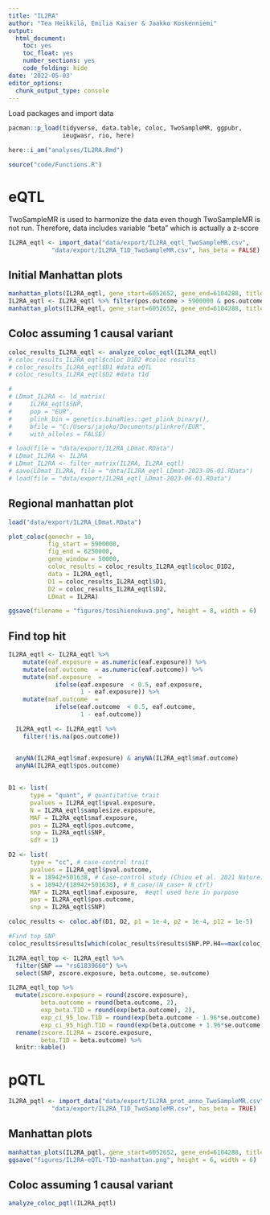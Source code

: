 ---
title: "IL2RA"
author: "Tea Heikkilä, Emilia Kaiser & Jaakko Koskenniemi"
output:
  html_document:
    toc: yes
    toc_float: yes
    number_sections: yes
    code_folding: hide
date: '2022-05-03'
editor_options:
  chunk_output_type: console
---

Load packages and import data
```{r}
pacman::p_load(tidyverse, data.table, coloc, TwoSampleMR, ggpubr, 
               ieugwasr, rio, here)

here::i_am("analyses/IL2RA.Rmd")

source("code/Functions.R")
```


# eQTL

TwoSampleMR is used to harmonize the data even though TwoSampleMR is not run. Therefore, data includes variable "beta" which is actually a z-score

```{r}
IL2RA_eqtl <- import_data("data/export/IL2RA_eqtl_TwoSampleMR.csv",
            "data/export/IL2RA_T1D_TwoSampleMR.csv", has_beta = FALSE)
```

## Initial Manhattan plots
```{r}
manhattan_plots(IL2RA_eqtl, gene_start=6052652, gene_end=6104288, title = "IL2RA")
IL2RA_eqtl <- IL2RA_eqtl %>% filter(pos.outcome > 5900000 & pos.outcome < 6250000) 
manhattan_plots(IL2RA_eqtl, gene_start=6052652, gene_end=6104288, title = "IL2RA")
```

## Coloc assuming 1 causal variant
```{r}
coloc_results_IL2RA_eqtl <- analyze_coloc_eqtl(IL2RA_eqtl)
# coloc_results_IL2RA_eqtl$coloc_D1D2 #coloc results
# coloc_results_IL2RA_eqtl$D1 #data eQTL
# coloc_results_IL2RA_eqtl$D2 #data t1d

```


```{r}
#
# LDmat_IL2RA <- ld_matrix(
#     IL2RA_eqtl$SNP,
#     pop = "EUR",
#     plink_bin = genetics.binaRies::get_plink_binary(),
#     bfile = "C:/Users/jajoko/Documents/plinkref/EUR",
#     with_alleles = FALSE)

# load(file = "data/export/IL2RA_LDmat.RData")
# LDmat_IL2RA <- IL2RA
# LDmat_IL2RA <- filter_matrix(IL2RA, IL2RA_eqtl)
# save(LDmat_IL2RA, file = "data/IL2RA_eqtl_LDmat-2023-06-01.RData")
# load(file = "data/export/IL2RA_eqtl_LDmat-2023-06-01.RData")


```


## Regional manhattan plot

```{r}

load("data/export/IL2RA_LDmat.RData")

plot_coloc(genechr = 10,
           fig_start = 5900000,
           fig_end = 6250000,
           gene_window = 50000,
           coloc_results = coloc_results_IL2RA_eqtl$coloc_D1D2,
           data = IL2RA_eqtl,
           D1 = coloc_results_IL2RA_eqtl$D1,
           D2 = coloc_results_IL2RA_eqtl$D2,
           LDmat = IL2RA)

ggsave(filename = "figures/tosihienokuva.png", height = 8, width = 6)
```


## Find top hit
```{r}
IL2RA_eqtl <- IL2RA_eqtl %>%
    mutate(eaf.exposure = as.numeric(eaf.exposure)) %>%
    mutate(eaf.outcome  = as.numeric(eaf.outcome)) %>%
    mutate(maf.exposure  =
             ifelse(eaf.exposure  < 0.5, eaf.exposure,
                    1 - eaf.exposure)) %>%
    mutate(maf.outcome  =
             ifelse(eaf.outcome  < 0.5, eaf.outcome,
                    1 - eaf.outcome))

  IL2RA_eqtl <- IL2RA_eqtl %>%
    filter(!is.na(pos.outcome))


  anyNA(IL2RA_eqtl$maf.exposure) & anyNA(IL2RA_eqtl$maf.outcome)
  anyNA(IL2RA_eqtl$pos.outcome)
  
  
D1 <- list(
      type = "quant", # quantitative trait
      pvalues = IL2RA_eqtl$pval.exposure,
      N = IL2RA_eqtl$samplesize.exposure,
      MAF = IL2RA_eqtl$maf.exposure,
      pos = IL2RA_eqtl$pos.outcome,
      snp = IL2RA_eqtl$SNP,
      sdY = 1)

D2 <- list(
      type = "cc", # case-control trait
      pvalues = IL2RA_eqtl$pval.outcome,
      N = 18942+501638, # Case-control study (Chiou et al. 2021 Nature)
      s = 18942/(18942+501638), # N_case/(N_case+ N_ctrl)
      MAF = IL2RA_eqtl$maf.exposure,  #eqtl used here in purpose
      pos = IL2RA_eqtl$pos.outcome,
      snp = IL2RA_eqtl$SNP)

coloc_results <- coloc.abf(D1, D2, p1 = 1e-4, p2 = 1e-4, p12 = 1e-5)

#Find top SNP
coloc_results$results[which(coloc_results$results$SNP.PP.H4==max(coloc_results$results$SNP.PP.H4)),"snp"]

IL2RA_eqtl_top <- IL2RA_eqtl %>% 
  filter(SNP == "rs61839660") %>% 
  select(SNP, zscore.exposure, beta.outcome, se.outcome) 

IL2RA_eqtl_top %>%
  mutate(zscore.exposure = round(zscore.exposure),
         beta.outcome = round(beta.outcome, 2),
         exp_beta.T1D = round(exp(beta.outcome), 2),
         exp_ci_95_low.T1D = round(exp(beta.outcome - 1.96*se.outcome), 2),
         exp_ci_95_high.T1D = round(exp(beta.outcome + 1.96*se.outcome), 2)) %>% 
  rename(zscore.IL2RA = zscore.exposure,
         beta.T1D = beta.outcome) %>%
  knitr::kable()
```




# pQTL
```{r}

IL2RA_pqtl <- import_data("data/export/IL2RA_prot_anno_TwoSampleMR.csv",
            "data/export/IL2RA_T1D_TwoSampleMR.csv", has_beta = TRUE)

```


## Manhattan plots
```{r}

manhattan_plots(IL2RA_pqtl, gene_start=6052652, gene_end=6104288, title = "IL2RA")
ggsave("figures/IL2RA-eQTL-T1D-manhattan.png", height = 6, width = 6)
```

## Coloc assuming 1 causal variant
```{r}
analyze_coloc_pqtl(IL2RA_pqtl)
```

